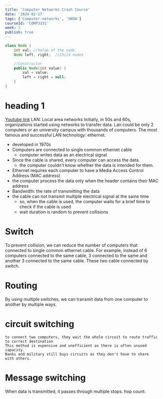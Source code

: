 ```yaml
---
title: 'Computer Networks Crash Course'
date: '2024-02-17'
tags: ['Computer-networks', 'UNSW']
courseId: 'COMP3331'
week: 1
publish: true
---
```


```java
class Node {
    int val; //Value of the node
    Node left, right;  //Child nodes

    //Constructor
    public Node(int value) {
        val = value;
        left = right = null;
    }
}
```

# heading 1

[Youtube link](https://www.youtube.com/watch?v=3QhU9jd03a0&ab_channel=CrashCourse
)
LAN: Local area networks
Initially, in 50s and 60s, organizations started using networks to transfer data.
Lan could be only 2 computers or an university campus with thousands of computers.
The most famous and successful LAN technology: ethernet.
- developed in 1970s
- Computers are connected to single common ethernet cable
	- computer writes data as an electrical signal
- Since the cable is shared, every computer can access the data.
	- the computer couldn't know whether the data is intended for them.
- Ethernet requires each computer to have a Media Access Control Address (MAC address)
- the computer process the data only when the header contains their MAC address
- Bandwidth: the rate of transmitting the data
- the cable can not transmit multiple electrical signal at the same time
	- so, when the cable is used, the computer waits for a brief time to check if the cable is used
	- wait duration is random to prevent collisions



# Switch
To prevent collision, we can reduce the number of computers that connected to single common ethernet cable. For example, instead of 6 computers connected to the same cable, 3 connected to the same and another 3 connected to the same cable. These two cable connected by switch.
# Routing
By using multiple switches, we can transmit data from one computer to another by multiple ways.
# circuit switching
	to connect two computers, they wait the whole circuit to route traffic to correct destination
	This method is expensive and unefficient as there is often unused capacity.
	Banks and military still buys circuits as they don't have to share with others.
# Message switching
When data is transmitted, it passes through multiple stops.
	hop count: 
